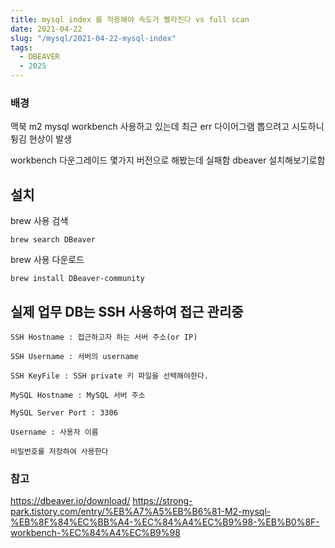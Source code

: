 ```yaml
---
title: mysql index 를 적용해야 속도가 빨라진다 vs full scan
date: 2021-04-22
slug: "/mysql/2021-04-22-mysql-index"
tags:
  - DBEAVER
  - 2025
---
```


### 배경
맥북 m2 mysql workbench 사용하고 있는데
최근 err 다이어그램 뽑으려고 시도하니 튕김 현상이 발생

workbench 다운그레이드 몇가지 버전으로 해봤는데 실패함
dbeaver 설치해보기로함


## 설치

brew 사용 검색
```
brew search DBeaver
```

brew 사용 다운로드
```
brew install DBeaver-community
```



## 실제 업무 DB는 SSH 사용하여 접근 관리중

```
SSH Hostname : 접근하고자 하는 서버 주소(or IP)

SSH Username : 서버의 username

SSH KeyFile : SSH private 키 파일을 선택해야한다.

MySQL Hostname : MySQL 서버 주소

MySQL Server Port : 3306

Username : 사용자 이름

비밀번호를 저장하여 사용한다

```


### 참고
https://dbeaver.io/download/
https://strong-park.tistory.com/entry/%EB%A7%A5%EB%B6%81-M2-mysql-%EB%8F%84%EC%BB%A4-%EC%84%A4%EC%B9%98-%EB%B0%8F-workbench-%EC%84%A4%EC%B9%98